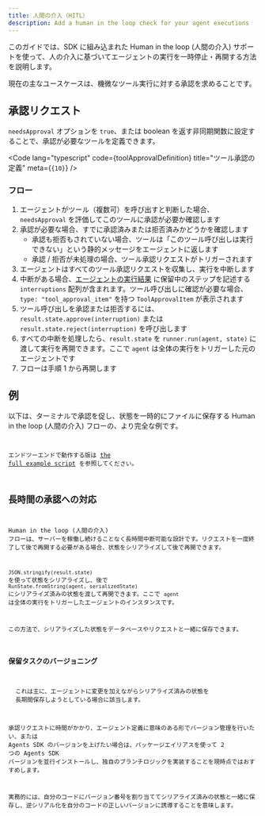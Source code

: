```yaml
---
title: 人間の介入（HITL）
description: Add a human in the loop check for your agent executions
---
```



このガイドでは、SDK に組み込まれた Human in the loop (人間の介入) サポートを使って、人の介入に基づいてエージェントの実行を一時停止・再開する方法を説明します。

現在の主なユースケースは、機微なツール実行に対する承認を求めることです。

## 承認リクエスト

`needsApproval` オプションを `true`、または boolean を返す非同期関数に設定することで、承認が必要なツールを定義できます。

<Code
  lang="typescript"
  code={toolApprovalDefinition}
  title="ツール承認の定義"
  meta={`{10}`}
/>

### フロー

1. エージェントがツール（複数可）を呼び出すと判断した場合、`needsApproval` を評価してこのツールに承認が必要か確認します
2. 承認が必要な場合、すでに承認済みまたは拒否済みかどうかを確認します
   - 承認も拒否もされていない場合、ツールは「このツール呼び出しは実行できない」という静的メッセージをエージェントに返します
   - 承認 / 拒否が未処理の場合、ツール承認リクエストがトリガーされます
3. エージェントはすべてのツール承認リクエストを収集し、実行を中断します
4. 中断がある場合、[エージェントの実行結果](/openai-agents-js/ja/guides/results) に保留中のステップを記述する `interruptions` 配列が含まれます。ツール呼び出しに確認が必要な場合、`type: "tool_approval_item"` を持つ `ToolApprovalItem` が表示されます
5. ツール呼び出しを承認または拒否するには、`result.state.approve(interruption)` または `result.state.reject(interruption)` を呼び出します
6. すべての中断を処理したら、`result.state` を `runner.run(agent, state)` に渡して実行を再開できます。ここで `agent` は全体の実行をトリガーした元のエージェントです
7. フローは手順 1 から再開します

## 例

以下は、ターミナルで承認を促し、状態を一時的にファイルに保存する Human in the loop (人間の介入) フローの、より完全な例です。

<Code
  lang="typescript"
  code={humanInTheLoopExample}
  title="Human in the loop (人間の介入)"
/>

エンドツーエンドで動作する版は [the full example script](https://github.com/openai/openai-agents-js/tree/main/examples/agent-patterns/human-in-the-loop.ts) を参照してください。

## 長時間の承認への対応

Human in the loop (人間の介入) フローは、サーバーを稼働し続けることなく長時間中断可能な設計です。リクエストを一度終了して後で再開する必要がある場合、状態をシリアライズして後で再開できます。

`JSON.stringify(result.state)` を使って状態をシリアライズし、後で `RunState.fromString(agent, serializedState)` にシリアライズ済みの状態を渡して再開できます。ここで `agent` は全体の実行をトリガーしたエージェントのインスタンスです。

この方法で、シリアライズした状態をデータベースやリクエストと一緒に保存できます。

### 保留タスクのバージョニング

<Aside>
  これは主に、エージェントに変更を加えながらシリアライズ済みの状態を
  長期間保存しようとしている場合に該当します。
</Aside>

承認リクエストに時間がかかり、エージェント定義に意味のある形でバージョン管理を行いたい、または Agents SDK のバージョンを上げたい場合は、パッケージエイリアスを使って 2 つの Agents SDK バージョンを並行インストールし、独自のブランチロジックを実装することを現時点ではおすすめします。

実務的には、自分のコードにバージョン番号を割り当ててシリアライズ済みの状態と一緒に保存し、逆シリアル化を自分のコードの正しいバージョンに誘導することを意味します。
